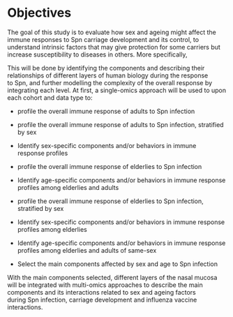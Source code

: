 # Objectives

The goal of this study is to evaluate how sex and ageing might affect the immune responses to Spn carriage development and its control, to understand intrinsic factors that may give protection for some carriers but increase susceptibility to diseases in others. More specifically,

This will be done by identifying the components and describing their relationships of different layers of human biology during the response to Spn, and further modelling the complexity of the overall response by integrating each level. At first, a single-omics approach will be used to upon each cohort and data type to:

-   profile the overall immune response of adults to Spn infection

-   profile the overall immune response of adults to Spn infection, stratified by sex

-   Identify sex-specific components and/or behaviors in immune response profiles

-   profile the overall immune response of elderlies to Spn infection

-   Identify age-specific components and/or behaviors in immune response profiles among elderlies and adults

-   profile the overall immune response of elderlies to Spn infection, stratified by sex

-   Identify sex-specific components and/or behaviors in immune response profiles among elderlies

-   Identify age-specific components and/or behaviors in immune response profiles among elderlies and adults of same-sex

-   Select the main components affected by sex and age to Spn infection

With the main components selected, different layers of the nasal mucosa will be integrated with multi-omics approaches to describe the main components and its interactions related to sex and ageing factors during Spn infection, carriage development and influenza vaccine interactions.
